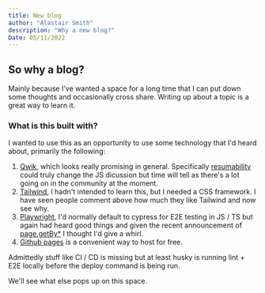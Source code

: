 ```yaml
---
title: New blog
author: "Alastair Smith"
description: "Why a new blog?"
Date: 05/11/2022
---
```



<Post>
  
## So why a blog?

Mainly because I've wanted a space for a long time that I can put down some thoughts
and occasionally cross share. Writing up about a topic is a great way to learn it.

### What is this built with?

I wanted to use this as an opportunity to use some technology that I'd heard about, primarily the following:

1. [Qwik](https://qwik.builder.io/), which looks really promising in general. Specifically [resumability](https://qwik.builder.io/docs/concepts/resumable/) could truly change the JS dicussion but time will tell as there's a lot going on in the community at the moment.
2. [Tailwind](https://tailwindcss.com/), I hadn't intended to learn this, but I needed a CSS framework. I have seen people comment above how much they like Tailwind and now see why.
3. [Playwright](https://playwright.dev/), I'd normally default to cypress for E2E testing in JS / TS but again had heard good things and given the recent announcement of [page.getBy\*](https://github.com/microsoft/playwright/releases/tag/v1.27.0) I thought I'd give a whirl.
4. [Github pages](https://pages.github.com/) is a convenient way to host for free.

Admittedly stuff like CI / CD is missing but at least husky is running lint + E2E locally before the deploy command is being run.

We'll see what else pops up on this space.

</Post>
